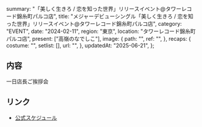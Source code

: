   summary: "「美しく生きろ / 恋を知った世界」リリースイベント@タワーレコード錦糸町パルコ店",
  title:
    "メジャーデビューシングル「美しく生きろ / 恋を知った世界」リリースイベント@タワーレコード錦糸町パルコ店",
  category: "EVENT",
  date: "2024-02-11",
  region: "東京",
  location: "タワーレコード錦糸町パルコ店",
  present: ["高嶺のなでしこ"],
  image: {
    path: "",
    ref: "",
  },
  recaps: {
    costume: "",
    setlist: [],
    url: "",
  },
  updatedAt: "2025-06-21",
};

## 内容

一日店長ご挨拶会

## リンク

- [公式スケジュール](https://takanenonadeshiko.jp/?p=1769)
